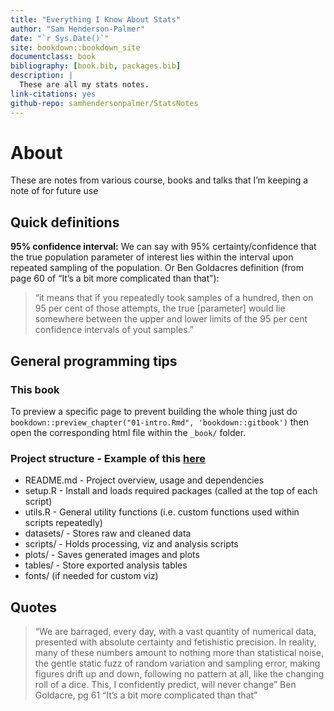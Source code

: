 ```yaml
--- 
title: "Everything I Know About Stats"
author: "Sam Henderson-Palmer"
date: "`r Sys.Date()`"
site: bookdown::bookdown_site
documentclass: book
bibliography: [book.bib, packages.bib]
description: |
  These are all my stats notes.
link-citations: yes
github-repo: samhendersonpalmer/StatsNotes
---
```


# About

These are notes from various course, books and talks that I'm keeping a note of for future use

## Quick definitions

**95% confidence interval:** We can say with 95% certainty/confidence that the true population parameter of interest lies within the interval upon repeated sampling of the population. Or Ben Goldacres definition (from page 60 of "It's a bit more complicated than that"):

> "it means that if you repeatedly took samples of a hundred, then on 95 per cent of those attempts, the true [parameter] would lie somewhere between the upper and lower limits of the 95 per cent confidence intervals of yout samples."

## General programming tips

### This book
To preview a specific page to prevent building the whole thing just do `bookdown::preview_chapter("01-intro.Rmd", 'bookdown::gitbook')` then open the corresponding html file within the `_book/` folder.

### Project structure - Example of this [here](https://github.com/stangandaho/nest-tree-selection/tree/main)

* README.md - Project overview, usage and dependencies
* setup.R - Install and loads required packages (called at the top of each script)
* utils.R - General utility functions (i.e. custom functions used within scripts repeatedly)
* datasets/ - Stores raw and cleaned data
* scripts/ - Holds processing, viz and analysis scripts
* plots/ - Saves generated images and plots
* tables/ - Store exported analysis tables
* fonts/ (if needed for custom viz)


## Quotes

> "We are barraged, every day, with a vast quantity of numerical data, presented with absolute certainty and fetishistic precision. In reality, many of these numbers amount to nothing more than statistical noise, the gentle static fuzz of random variation and sampling error, making figures drift up and down, following no pattern at all, like the changing roll of a dice. This, I confidently predict, will never change" Ben Goldacre, pg 61 "It's a bit more complicated than that"
